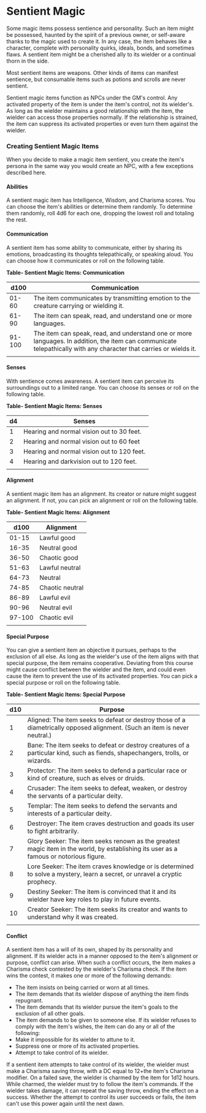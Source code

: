 # Sentient Magic
Some magic items possess sentience and personality. Such an item might be possessed, haunted by the spirit of a previous owner, or self-aware thanks to the magic used to create it. In any case, the item behaves like a character, complete with personality quirks, ideals, bonds, and sometimes flaws. A sentient item might be a cherished ally to its wielder or a continual thorn in the side.

Most sentient items are weapons. Other kinds of items can manifest sentience, but consumable items such as potions and scrolls are never sentient.

Sentient magic items function as NPCs under the GM's control. Any activated property of the item is under the item's control, not its wielder's. As long as the wielder maintains a good relationship with the item, the wielder can access those properties normally. If the relationship is strained, the item can suppress its activated properties or even turn them against the wielder.

### Creating Sentient Magic Items

When you decide to make a magic item sentient, you create the item's persona in the same way you would create an NPC, with a few exceptions described here.

#### Abilities

A sentient magic item has Intelligence, Wisdom, and Charisma scores. You can choose the item's abilities or determine them randomly. To determine them randomly, roll 4d6 for each one, dropping the lowest roll and totaling the rest.

#### Communication

A sentient item has some ability to communicate, either by sharing its emotions, broadcasting its thoughts telepathically, or speaking aloud. You can choose how it communicates or roll on the following table.

**Table- Sentient Magic Items: Communication**

| d100   | Communication                                                                                                                                                      |
|--------|--------------------------------------------------------------------------------------------------------------------------------------------------------------------|
| 01-60  | The item communicates by transmitting emotion to the creature carrying or wielding it.                                                                             |
| 61-90  | The item can speak, read, and understand one or more languages.                                                                                                    |
| 91-100 | The item can speak, read, and understand one or more languages. In addition, the item can communicate telepathically with any character that carries or wields it. |
|        |                                                                                                                                                                    |

#### Senses

With sentience comes awareness. A sentient item can perceive its surroundings out to a limited range. You can choose its senses or roll on the following table.

**Table- Sentient Magic Items: Senses**

| d4 | Senses                                     |
|----|--------------------------------------------|
| 1  | Hearing and normal vision out to 30 feet.  |
| 2  | Hearing and normal vision out to 60 feet   |
| 3  | Hearing and normal vision out to 120 feet. |
| 4  | Hearing and darkvision out to 120 feet.    |
|    |                                            |

#### Alignment

A sentient magic item has an alignment. Its creator or nature might suggest an alignment. If not, you can pick an alignment or roll on the following table.

**Table- Sentient Magic Items: Alignment**

| d100   | Alignment       |
|--------|-----------------|
| 01-15  | Lawful good     |
| 16-35  | Neutral good    |
| 36-50  | Chaotic good    |
| 51-63  | Lawful neutral  |
| 64-73  | Neutral         |
| 74-85  | Chaotic neutral |
| 86-89  | Lawful evil     |
| 90-96  | Neutral evil    |
| 97-100 | Chaotic evil    |
|        |                 |

#### Special Purpose

You can give a sentient item an objective it pursues, perhaps to the exclusion of all else. As long as the wielder's use of the item aligns with that special purpose, the item remains cooperative. Deviating from this course might cause conflict between the wielder and the item, and could even cause the item to prevent the use of its activated properties. You can pick a special purpose or roll on the following table.

**Table- Sentient Magic Items: Special Purpose**

| d10 | Purpose                                                                                                                                |
|-----|----------------------------------------------------------------------------------------------------------------------------------------|
| 1   | Aligned: The item seeks to defeat or destroy those of a diametrically opposed alignment. (Such an item is never neutral.)              |
| 2   | Bane: The item seeks to defeat or destroy creatures of a particular kind, such as fiends, shapechangers, trolls, or wizards.           |
| 3   | Protector: The item seeks to defend a particular race or kind of creature, such as elves or druids.                                    |
| 4   | Crusader: The item seeks to defeat, weaken, or destroy the servants of a particular deity.                                             |
| 5   | Templar: The item seeks to defend the servants and interests of a particular deity.                                                    |
| 6   | Destroyer: The item craves destruction and goads its user to fight arbitrarily.                                                        |
| 7   | Glory Seeker: The item seeks renown as the greatest magic item in the world, by establishing its user as a famous or notorious figure. |
| 8   | Lore Seeker: The item craves knowledge or is determined to solve a mystery, learn a secret, or unravel a cryptic prophecy.             |
| 9   | Destiny Seeker: The item is convinced that it and its wielder have key roles to play in future events.                                 |
| 10  | Creator Seeker: The item seeks its creator and wants to understand why it was created.                                                 |
|     |                                                                                                                                        |

#### Conflict

A sentient item has a will of its own, shaped by its personality and alignment. If its wielder acts in a manner opposed to the item's alignment or purpose, conflict can arise. When such a conflict occurs, the item makes a Charisma check contested by the wielder's Charisma check. If the item wins the contest, it makes one or more of the following demands:

- The item insists on being carried or worn at all times.
- The item demands that its wielder dispose of anything the item finds repugnant.
- The item demands that its wielder pursue the item's goals to the exclusion of all other goals.
- The item demands to be given to someone else. If its wielder refuses to comply with the item's wishes, the item can do any or all of the following:
- Make it impossible for its wielder to attune to it.
- Suppress one or more of its activated properties.
- Attempt to take control of its wielder.

If a sentient item attempts to take control of its wielder, the wielder must make a Charisma saving throw, with a DC equal to 12+the item's Charisma modifier. On a failed save, the wielder is charmed by the item for 1d12 hours. While charmed, the wielder must try to follow the item's commands. If the wielder takes damage, it can repeat the saving throw, ending the effect on a success. Whether the attempt to control its user succeeds or fails, the item can't use this power again until the next dawn.
